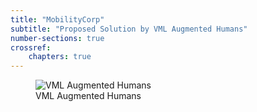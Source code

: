 ```yaml
---
title: "MobilityCorp"
subtitle: "Proposed Solution by VML Augmented Humans"
number-sections: true
crossref: 
    chapters: true
---
```


![VML Augmented Humans](assets/vml_augmented_humans_2.png)

